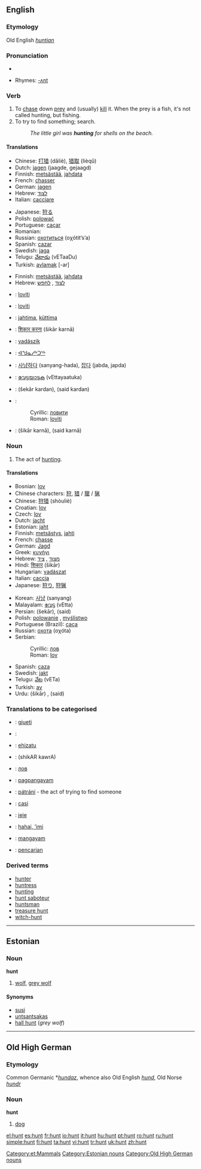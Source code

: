 {{see|Hunt}}
==English==

{{wikipedia}}
===Etymology===
Old English ''[[huntian]]''

===Pronunciation===
*{{audio|en-us-hunt.ogg|Audio (US)}}

*Rhymes: [[Rhymes:English:-ʌnt|-ʌnt]]

===Verb===
{{en-verb}}

# To [[chase]] down [[prey]] and (usually) [[kill]] it. When the prey is a fish, it's not called hunting, but fishing.
# To try to find something; search.
#: ''The little girl was '''hunting''' for shells on the beach.''

====Translations====
{{trans-top|To chase down prey}}
*Chinese: [[打猎]] (dǎliè), [[猎取]] (lièqǔ)
*Dutch: [[jagen]] (jaagde, gejaagd)
*Finnish: [[metsästää]], [[jahdata]] 
*French: [[chasser]]
*German: [[jagen]]
*Hebrew: [[לצוד]] {{romanization of Hebrew|latsúd}}
*Italian: [[cacciare]]
{{trans-mid}}
*Japanese: [[狩る]]
*Polish: [[polować]]
*Portuguese: [[caçar]]
*Romanian: {{trad|ro|vâna}}
*Russian: [[охотиться]] (oχótit’s’a) {{impf}}
*Spanish: [[cazar]]
*Swedish: [[jaga]]
*Telugu: [[వేటాడు]] (vETaaDu)
*Turkish: [[avlamak]] [-ar]
{{trans-bottom}}

{{trans-top|To search for something}}
*Finnish: [[metsästää]], [[jahdata]]
*Hebrew: [[לצוד]] {{romanization of Hebrew|latsúd}}, [[לחפש]] {{romanization of Hebrew|lekhapés}}
{{mid}}
{{trans-bottom}}

{{checktrans}}
*{{ttbc|Bosnian}}: [[loviti]]
*{{ttbc|Croatian}}: [[loviti]]
*{{ttbc|Estonian}}: [[jahtima]], [[küttima]]
*{{ttbc|Hindi}}: [[शिकार करना]] (šikār karnā)
*{{ttbc|Hungarian}}: [[vadászik]]
*{{ttbc|Inuktitut}}: [[ᐊᖑᓇᓱᒃᑐᖅ]]
*{{ttbc|Korean}}: [[사냥하다]] (sanyang-hada), [[잡다]] (jabda, japda)
*{{ttbc|Malayalam}}: [[വേട്ടയാടുക]] (vEttayaatuka)
*{{ttbc|Persian}}: {{FAchar|[[شکار کردن]]}} (šekār kardan), {{FAchar|[[صید کردن]]}} (said kardan)
*{{ttbc|Serbian}}:
*:Cyrillic: [[ловити]]
*:Roman: [[loviti]]
*{{ttbc|Urdu}}: {{URchar|[[شکار کرنا]]}} (šikār karnā), {{URchar|[[صید کرنا]]}} (said karnā)

===Noun===
{{en-noun}}

# The act of [[hunting]].

====Translations====
{{trans-top|The act of hunting, shooting}}
*Bosnian: [[lov]] {{m}}
*Chinese characters: [[狩]], [[猎]] / [[獵]] / [[猟]]
*Chinese: [[狩猎]] (shòuliè)
*Croatian: [[lov]] {{m}}
*Czech: [[lov]] {{m}}
*Dutch: [[jacht]] {{m}}
*Estonian: [[jaht]]
*Finnish: [[metsästys]], [[jahti]]
*French: [[chasse]] {{f}}
*German: [[Jagd]] {{f}}
*Greek: [[κυνήγι]] {{n}}
*Hebrew: [[מצוד]] {{romanization of Hebrew|matsód}} {{m}}, [[ציד]] {{romanization of Hebrew|tsáyid}} {{m}}
*Hindi: [[शिकार]] (šikār) {{m}}
*Hungarian: [[vadászat]]
*Italian: [[caccia]] {{f}}
*Japanese: [[狩り]], [[狩猟]]
{{trans-mid}}
*Korean: [[사냥]] (sanyang)
*Malayalam: [[വേട്ട]] (vEtta)
*Persian: {{FAchar|[[شکار]]}} (šekār), {{FAchar|[[صید]]}} (said)
*Polish: [[polowanie]] {{n}}, [[myślistwo]] {{n}}
*Portuguese (Brazil): [[caça]]
*Russian: [[охота]] (oχóta) {{f}}
*Serbian:
*:Cyrillic: [[лов]] {{m}}
*:Roman: [[lov#Serbian|lov]] {{m}}
*Spanish: [[caza]] {{f}}
*Swedish: [[jakt]] {{c}}
*Telugu: [[వేట]] (vETa)
*Turkish: [[av]]
*Urdu: {{URchar|[[شکار]]}} (šikār) {{m}}, {{URchar|[[صید]]}} (said) {{f}}
{{trans-bottom}}

===Translations to be categorised===
{{checktrans}}
*{{ttbc|Albanian}}: [[gjueti]]
*{{ttbc|Arabic}}: {{ARchar|[[مطاردة]]}}
*{{ttbc|Basque}}: [[ehizatu]]
*{{ttbc|Bengali}}: (shikAR kawrA)
*{{ttbc|Bulgarian}}: [[лов]]
*{{ttbc|Cebuano}}: [[pagpangayam]]
*{{ttbc|Czech}}: [[pátrání]] {{n}} - the act of trying to find someone
*{{ttbc|Esperanto}}: [[casi]]
*{{ttbc|Frisian}}: [[jeie]]
*{{ttbc|Hawaiian}}: [[hahai, 'imi]]
*{{ttbc|Ilongo}}: [[mangayam]]
*{{ttbc|Indonesian}}: [[pencarian]]

===Derived terms===
*[[hunter]]
*[[huntress]]
*[[hunting]]
*[[hunt saboteur]]
*[[huntsman]]
*[[treasure hunt]]
*[[witch-hunt]]

----

==Estonian==
{{Wikipedia|lang=et}}
===Noun===
'''hunt'''

# [[wolf]], [[grey wolf]]

====Synonyms====
*[[susi]]
*[[untsantsakas]]
*[[hall hunt]] (''grey wolf'')

[[Category:et:Mammals]]
[[Category:Estonian nouns]]

----

==Old High German==

===Etymology===
Common Germanic *''[[hundaz]]'', whence also Old English ''[[hund]]'', Old Norse ''[[hundr]]''

===Noun===
'''hunt''' {{m}}

# [[dog]]

[[Category:Old High German nouns]]

[[el:hunt]]
[[es:hunt]]
[[fr:hunt]]
[[io:hunt]]
[[it:hunt]]
[[hu:hunt]]
[[pt:hunt]]
[[ro:hunt]]
[[ru:hunt]]
[[simple:hunt]]
[[fi:hunt]]
[[ta:hunt]]
[[vi:hunt]]
[[tr:hunt]]
[[uk:hunt]]
[[zh:hunt]]